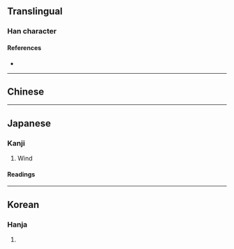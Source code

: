 {{character info}}
==Translingual==

===Han character===
{{Han char|rn=16|rad=几|as=06|sn=8|four=|canj=HNMA|ids=⿵⺇百}}

====References====
* {{Han ref|kx=0134.221|dkj=01776|hdz=80009.260|uh=51EE|ud=20974}}

----

==Chinese==
{{zh-see|風|v}}

----

==Japanese==

===Kanji===
{{ja-kanji|grade=|rs=几06}}

# Wind

====Readings====
{{ja-readings
|goon=ふう,ふ
|kanon=ほう
|kun=かぜ,かざ}}

----

==Korean==

===Hanja===
{{ko-hanja|풍}}

# {{rfdef|ko|sort=几06}}